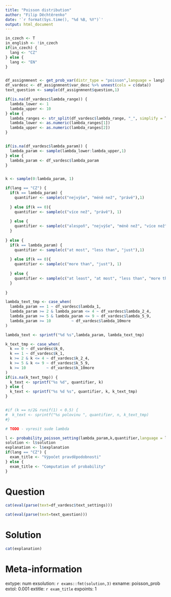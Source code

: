 ```yaml
---
title: "Poisson distribution"
author: "Filip Děchtěrenko"
date: '`r format(Sys.time(), "%d %B, %Y")`'
output: html_document
---
```


```r
in_czech <- T
in_english <- !in_czech
if(in_czech) {
  lang <- "CZ"
} else {
  lang <- "EN"
}
```

```r

```

```r

df_assignmnent <- get_prob_var(distr_type = "poisson",language = lang)
df_vardesc <- df_assignmnent$var_desc %>% unnest(cols = c(data))
text_question <- sample(df_assignmnent$question,1)

if(is.na(df_vardesc$lambda_range)) {
  lambda_lower <- 1
  lambda_upper <- 10 
} else {
  lambda_ranges <- str_split(df_vardesc$lambda_range, "_", simplify = T)
  lambda_lower <- as.numeric(lambda_ranges[1])
  lambda_upper <- as.numeric(lambda_ranges[2])
}


if(is.na(df_vardesc$lambda_param)) {
  lambda_param <- sample(lambda_lower:lambda_upper,1)  
} else {
  lambda_param <- df_vardesc$lambda_param
}


k <- sample(0:lambda_param, 1)

if(lang == "CZ") {
  if(k == lambda_param) {
    quantifier <- sample(c("nejvýše", "méně než", "právě"),1)
    
  } else if(k == 0){
    quantifier <- sample(c("více než", "právě"), 1)
    
  } else {
    quantifier <- sample(c("alespoň", "nejvýše", "méně než", "více než", "právě"),1)  
  }
  
} else {
  if(k == lambda_param) {
    quantifier <- sample(c("at most", "less than", "just"),1)
    
  } else if(k == 0){
    quantifier <- sample(c("more than", "just"), 1)
    
  } else {
    quantifier <- sample(c("at least", "at most", "less than", "more than", "just"),1)  
  }
  
}

lambda_text_tmp <- case_when(
  lambda_param == 1 ~ df_vardesc$lambda_1,
  lambda_param >= 2 & lambda_param <= 4 ~ df_vardesc$lambda_2_4,
  lambda_param >= 5 & lambda_param <= 9 ~ df_vardesc$lambda_5_9,
  lambda_param >= 10         ~ df_vardesc$lambda_10more
)

lambda_text <- sprintf("%d %s",lambda_param, lambda_text_tmp)

k_text_tmp <- case_when(
  k == 0 ~ df_vardesc$k_0,
  k == 1 ~ df_vardesc$k_1,
  k >= 2 & k <= 4 ~ df_vardesc$k_2_4,
  k >= 5 & k <= 9 ~ df_vardesc$k_5_9,
  k >= 10         ~ df_vardesc$k_10more
)
if(is.na(k_text_tmp)) {
  k_text <- sprintf("%s %d", quantifier, k)
} else {
  k_text <- sprintf("%s %d %s", quantifier, k, k_text_tmp)
}


#if (k == n/2& runif(1) < 0.5) {
#  k_text <- sprintf("%s polovinu ", quantifier, n, k_text_tmp)
#}

# TODO - vyresit sude lambda

l <- probability_poisson_setting(lambda_param,k,quantifier,language = lang)
solution <- l$solution
explanation <- l$explanation
if(lang == "CZ") {
  exam_title <- "Výpočet pravděpodobnosti"
} else {
  exam_title <- "Computation of probability"
}
```

Question
========

```r
cat(eval(parse(text=df_vardesc$text_settings)))
```

```r
cat(eval(parse(text=text_question)))
```

Solution
========

```r
cat(explanation)
```

Meta-information
================
extype: num
exsolution: `r exams::fmt(solution,3)`
exname: poisson_prob
extol: 0.001
extitle: `r exam_title`
expoints: 1
